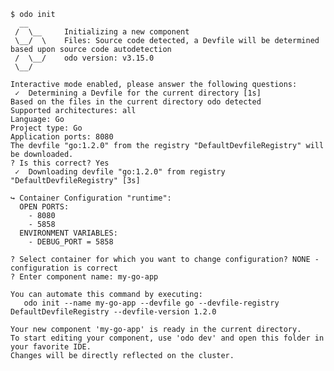 ```console
$ odo init
  __
 /  \__     Initializing a new component
 \__/  \    Files: Source code detected, a Devfile will be determined based upon source code autodetection
 /  \__/    odo version: v3.15.0
 \__/

Interactive mode enabled, please answer the following questions:
 ✓  Determining a Devfile for the current directory [1s]
Based on the files in the current directory odo detected
Supported architectures: all
Language: Go
Project type: Go
Application ports: 8080
The devfile "go:1.2.0" from the registry "DefaultDevfileRegistry" will be downloaded.
? Is this correct? Yes
 ✓  Downloading devfile "go:1.2.0" from registry "DefaultDevfileRegistry" [3s]

↪ Container Configuration "runtime":
  OPEN PORTS:
    - 8080
    - 5858
  ENVIRONMENT VARIABLES:
    - DEBUG_PORT = 5858

? Select container for which you want to change configuration? NONE - configuration is correct
? Enter component name: my-go-app

You can automate this command by executing:
   odo init --name my-go-app --devfile go --devfile-registry DefaultDevfileRegistry --devfile-version 1.2.0

Your new component 'my-go-app' is ready in the current directory.
To start editing your component, use 'odo dev' and open this folder in your favorite IDE.
Changes will be directly reflected on the cluster.
```